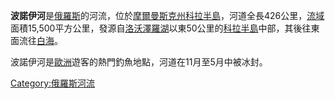 {{Infobox River
  | river_name      = 波諾伊河
  | image_name      = Каневка на Поное.jpg
  | image_size      =
  | caption         = 
  | origin          = [[摩爾曼斯克州|摩爾曼斯克州]]
  | mouth           = [[摩爾曼斯克州|摩爾曼斯克州]]
  | basin_countries = {{flag|Russia}}
  | length          = 426公里
  | elevation       = 
  | mouth_elevation = 
  | discharge       = 
  | watershed       = 15,500平方公里
}}

'''波諾伊河'''是[[俄羅斯|俄羅斯]]的河流，位於[[摩爾曼斯克州|摩爾曼斯克州]][[科拉半島|科拉半島]]，河道全長426公里，[[流域|流域]]面積15,500平方公里，發源自[[洛沃澤羅湖|洛沃澤羅湖]]以東50公里的[[科拉半島|科拉半島]]中部，其後往東面流往[[白海|白海]]。

波諾伊河是[[歐洲|歐洲]]遊客的熱門釣魚地點，河道在11月至5月中被冰封。

[[Category:俄羅斯河流|Category:俄羅斯河流]]

{{俄罗斯地理小作品}}